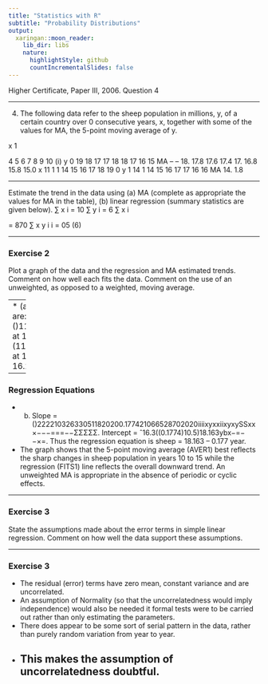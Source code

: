 ```yaml
---
title: "Statistics with R"
subtitle: "Probability Distributions"
output:
  xaringan::moon_reader:
    lib_dir: libs
    nature:
      highlightStyle: github
      countIncrementalSlides: false
---
```



Higher Certificate, Paper III, 2006. Question 4

---

4.
The following data refer to the sheep population in millions, y, of a certain country
over 0 consecutive years, x, together with some of the values for MA, the 5-point
moving average of y.


x
1


4
5
6
7
8
9
10
(i)
y
0
19
18
17
17
18
18
17
16
15
MA
–
–
18.
17.8
17.6
17.4
17.
16.8
15.8
15.0
x
11
1
1
14
15
16
17
18
19
0
y
1
14
1
14
15
16
17
17
16
16
MA
14.
1.8

---

Estimate the trend in the data using
(a) MA (complete as appropriate the values for MA in the table),
(b) linear regression (summary statistics are given below).
∑ x
i
= 10
∑ y
i
= 6
∑ x
i

= 870
∑ x y
i
i
= 05
(6)

---

### Exercise 2

Plot a graph of the data and the regression and MA estimated trends. Comment
on how well each fits the data. Comment on the use of an unweighted, as
opposed to a weighted, moving average.




--- 
*  
(a) Remaining MA values are: at 13, ()1131413141513.8;5++++= at 14, (1141314151614.4;5++++= at 15, 15.0; at 16, 15.8; at 17, 16.2; and at 18, 16.4.

---

### Regression Equations

* (b) Slope = ()222210326330511820200.177421066528702020iiiixyxxiixyxySSxx×−−−===−−ΣΣΣΣΣ.
Intercept = ˆ16.3((0.1774)10.5)18.163ybx−=−−×=.
Thus the regression equation is sheep = 18.163 – 0.177 year.
*  The graph shows that the 5-point moving average (AVER1) best reflects the sharp changes in sheep population in years 10 to 15 while the regression (FITS1) line reflects the overall downward trend.
An unweighted MA is appropriate in the absence of periodic or cyclic effects.

---


### Exercise 3

State the assumptions made about the error terms in simple linear regression.
Comment on how well the data support these assumptions.



---


### Exercise 3

* The residual (error) terms have zero mean, constant variance and are uncorrelated. 
* An assumption of Normality (so that the uncorrelatedness would imply independence) would also be needed it formal tests were to be carried out rather than only estimating the parameters. 
* There does appear to be some sort of serial pattern in the data, rather than purely random variation from year to year. 
* This makes the assumption of uncorrelatedness doubtful.
--- 
 
 